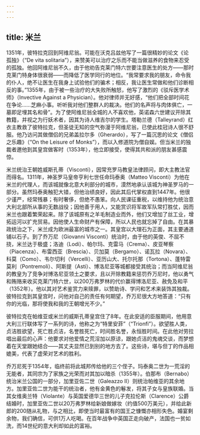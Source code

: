 ```yaml
---
---
---
```

title: 米兰
---




1351年，彼特拉克回到阿维尼翁。可能在沃克吕兹他写了一篇很精妙的论文《论孤独》（“De vita solitaria”），来赞美可以治疗之乐而不能当做滋养的食物来忍受的孤独。他回阿维尼翁不久，由于他劝告克莱门特六世要注意医生的处方——那时克莱门特身体很衰弱——而降低了医学同行的地位。“我常要求我的朋友，命令我的仆人，绝不让医生在我身上试验他们的骗术；相反，我让医生常做和他们诊断相反的事。”1355年，由于被一些治疗的大失败所触怒，他写了激烈的《驳斥医学术师》（Invective Against a Physician）。他对律师并无好感，“他们把全部时间花在争论……芝麻小事。听听我对他们整群人的裁决。他们的名声将与肉体俱亡，一墓即足埋其名和骨”。为了使阿维尼翁全城的人不喜欢他，英诺森六世建议开除其教籍，并视之为行妖术者，因其为诗人维吉尔的学生。塔勒兰德（Talleyrand）红衣主教救了彼特拉克，但圣徒无知的空气弥漫于阿维尼翁，已使此桂冠诗人很不舒服。他乃访问其做僧侣的兄弟盖拉尔多（Gherardo），写了一篇沉思的论文《僧侣之乐趣》（“On the Leisure of Monks”），而以入修道院为僧自娱。但当米兰的独裁者邀他到其皇宫做客时（1353年），他立即接受，使得其共和派的朋友甚感震惊。

米兰统治王朝姓威斯孔蒂（Visconti），因常充罗马教皇法律顾问，即大主教法官而得名。1311年，神圣罗马皇帝亨利七世任命玛泰奥（Matteo Visconti）为他在米兰的代理人，而该城就像北意大利部分的城市，漠然地承认该城为神圣罗马的一部分。虽然玛泰奥触犯大错，但他治绩良好，因此其后代掌权直到1447年。他很少谨严，经常残暴；有时奢侈，但绝不愚笨。向人民课征重税，以维持他为统治意大利北部所从事的无数战役；因他善于用人，又能赏识将军故军队常打胜仗，因而米兰也跟着繁荣起来。除了该城原有之羊毛制造业而外，他们又增加了丝工业，增拓运河以扩充贸易。因他使人生命财产有保障，所以人民也就忘掉了自由。在其暴政统治之下，米兰成为欧洲最富的城市之一。其皇宫以大理石为正面，其主要通道铺以石子。到了乔万尼（Giovanni Visconti）统治时，由于他的英俊、不屈不挠，米兰达于极盛；洛迪（Lodi）、帕尔玛、克雷马（Crema）、皮亚琴察（Piacenza）、布雷西亚（Brescia）、贝加莫（Bergamo）、诺瓦拉（Novara）、科莫（Como）、韦尔切利（Vercelli）、亚历山大、托尔托那（Tortona）、蓬特雷莫利（Pontremoli）、阿斯提（Asti）、博洛尼亚等城都接受其统治；而当阿维尼翁的教皇为了竞争对博洛尼亚领土之要求，且以开除教籍来惩罚乔万尼时，他以勇气和贿赂来收买克莱门特六世，以200万弗罗林的代价赢得博洛尼亚、赦免及和平（1352年）。他以其对艺术鉴赏力来赎罪，以赞助诗、学问和艺术来装饰其独裁。彼特拉克到其皇宫时，问他对自己的责任有何期望，乔万尼很大方地答道：“只有你的光临，那将使我和我的王朝增光不少。”

彼特拉克在帕维亚或米兰的威斯孔蒂皇宫住了8年。在此安适的臣服期间，他用意大利三行联体写了一系列的诗，他称之为“特里安菲”（“Trionfi”）。欲望胜人类，贞洁胜欲望，死亡胜贞洁，名誉胜死亡，时间胜名誉，永恒胜时间。在此他对劳拉唱出最后的心声：他要求对他爱情之荒淫加以原谅，跟她贞洁的鬼魂交谈，而梦想着在天堂跟她结合——其丈夫显然已到别的地方去了。这些诗，堪与但丁的作品相媲美，代表了虚荣对艺术的胜利。

乔万尼死于1354年，临终前将此城邦传给他的三个侄子。玛泰奥二世为一荒淫的无能者，其同宗为了家族之光荣而对其加以暗杀（1355年）。伯那布（Bernabo）统治米兰公国的一部分，加里亚佐二世（Galeazzo II）则统治帕维亚的其余地方。加里亚佐二世为能干的统治者，他有金黄色的鬈发，将其子女与皇族联婚。当其女维奥兰特（Violante）与英国爱德华三世的儿子克拉伦斯（Clarence）公爵结婚时，加里亚佐二世以20万弗罗林给新娘做嫁妆（约值500万美元），并给此新郎的200随从礼物，与之相比，即使当时最富有的国王之慷慨亦相形失色。婚宴剩余物，我们确信，可供1万人吃喝。在百年战争中英国正走向破产，法国也一贫如洗，而14世纪的意大利却如此的富裕。